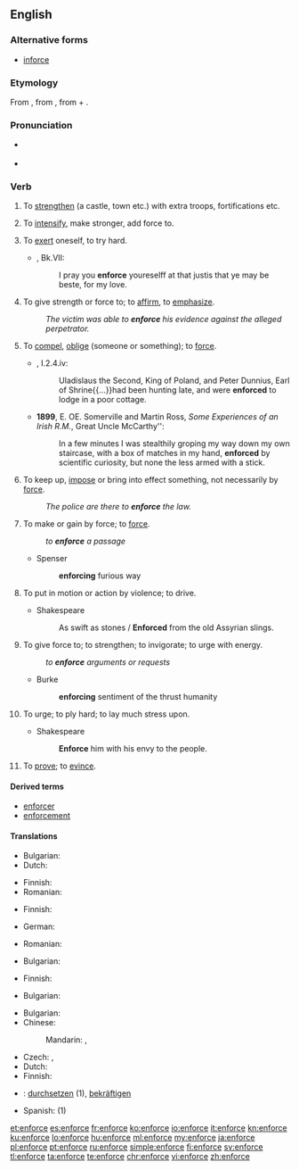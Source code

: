 ==English==

===Alternative forms===
* [[inforce]] {{qualifier|obsolete}}

===Etymology===
From {{etyl|fro|en}} {{term|enforcier|lang=fro}}, from {{etyl|LL.|en}} {{m|la|infortiāre}}, from {{term|in-|lang=la}} + {{term|fortis||strong|lang=la}}.

===Pronunciation===
* {{a|UK}} {{IPA|/ɪnˈfɔːs/|lang=en}}
* {{rhymes|ɔː(ɹ)s|lang=en}}

===Verb===
{{en-verb|enforc}}

# {{context|obsolete|transitive|lang=en}} To [[strengthen]] (a castle, town etc.) with extra troops, fortifications etc. {{defdate|14<sup>th</sup>-18<sup>th</sup>c.}}
# {{context|obsolete|transitive|lang=en}} To [[intensify]], make stronger, add force to. {{defdate|14<sup>th</sup>-18<sup>th</sup>c.}}
# {{context|obsolete|reflexive|lang=en}} To [[exert]] oneself, to try hard. {{defdate|14<sup>th</sup>-17<sup>th</sup>c.}}
#* {{RQ:Mlry MrtArthr1}}, Bk.VII:
#*: I pray you '''enforce''' youreselff at that justis that ye may be beste, for my love.
# To give strength or force to; to [[affirm]], to [[emphasize]]. {{defdate|from 15<sup>th</sup>c.}}
#: ''The victim was able to '''enforce''' his evidence against the alleged perpetrator.''
# {{context|archaic|lang=en}} To [[compel]], [[oblige]] (someone or something); to [[force]]. {{defdate|from 16<sup>th</sup>c.}}
#* {{RQ:RBrtn AntmyMlncly}}, I.2.4.iv:
#*: Uladislaus the Second, King of Poland, and Peter Dunnius, Earl of Shrine{{...}}had been hunting late, and were '''enforced''' to lodge in a poor cottage.
#* '''1899''', E. OE. Somerville and Martin Ross, ''Some Experiences of an Irish R.M.'', Great Uncle McCarthy'':
#*: In a few minutes I was stealthily groping my way down my own staircase, with a box of matches in my hand, '''enforced''' by scientific curiosity, but none the less armed with a stick.
# To keep up, [[impose]] or bring into effect something, not necessarily by [[force]]. {{defdate|from 17<sup>th</sup>c.}}
#: ''The police are there to '''enforce''' the law.''
# {{context|obsolete|lang=en}} To make or gain by force; to [[force]].
#: ''to '''enforce''' a passage''
#* Spenser
#*: '''enforcing''' furious way
# {{context|obsolete|lang=en}} To put in motion or action by violence; to drive.
#* Shakespeare
#*: As swift as stones / '''Enforced''' from the old Assyrian slings.
# {{context|obsolete|lang=en}} To give force to; to strengthen; to invigorate; to urge with energy.
#: ''to '''enforce''' arguments or requests''
#* Burke
#*: '''enforcing''' sentiment of the thrust humanity <!--is there a typo here?-->
# {{context|obsolete|lang=en}} To urge; to ply hard; to lay much stress upon.
#* Shakespeare
#*: '''Enforce''' him with his envy to the people.
# To [[prove]]; to [[evince]].
#: {{rfquotek|Hooker}}

====Derived terms====
* [[enforcer]]
* [[enforcement]]

====Translations====
{{trans-top|to strengthen}}
* Bulgarian: {{t+|bg|укрепявам|sc=Cyrl}}
* Dutch: {{t+|nl|versterken}}
{{trans-mid}}
* Finnish: {{t+|fi|vahvistaa}}
* Romanian: {{t+|ro|întări}}
{{trans-bottom}}

{{trans-top|to intensify}}
* Finnish: {{t+|fi|vahvistaa}}
{{trans-mid}}
{{trans-bottom}}

{{trans-top|to exert}}
* German: {{t+|de|durchsetzen}}
{{trans-mid}}
* Romanian: {{t+|ro|obliga}}
{{trans-bottom}}

{{trans-top|to affirm}}
* Bulgarian: {{t+|bg|настоявам|sc=Cyrl}}
{{trans-mid}}
* Finnish: {{t+|fi|vahvistaa}}
{{trans-bottom}}

{{trans-top|to compel}}
* Bulgarian: {{t+|bg|принуждавам|sc=Cyrl}}
{{trans-mid}}
{{trans-bottom}}

{{trans-top|to keep up}}
* Bulgarian: {{t+|bg|налагам|sc=Cyrl}}
* Chinese:
*: Mandarin: {{t|cmn|實施|sc=Hani}}, {{t+|cmn|執行|sc=Hani}}
{{trans-mid}}
* Czech: {{t|cs|prosazovat}}, {{t|cs|vynucovat}}
* Dutch: {{t+|nl|handhaven}}
* Finnish: {{t+|fi|valvoa}}
{{trans-bottom}}

{{checktrans-top}}
* {{ttbc|de}}: [[durchsetzen]] (1), [[bekräftigen]]
{{trans-mid}}
* Spanish: {{t+check|es|imponer}} (1)
{{trans-bottom}}

[[et:enforce]]
[[es:enforce]]
[[fr:enforce]]
[[ko:enforce]]
[[io:enforce]]
[[it:enforce]]
[[kn:enforce]]
[[ku:enforce]]
[[lo:enforce]]
[[hu:enforce]]
[[ml:enforce]]
[[my:enforce]]
[[ja:enforce]]
[[pl:enforce]]
[[pt:enforce]]
[[ru:enforce]]
[[simple:enforce]]
[[fi:enforce]]
[[sv:enforce]]
[[tl:enforce]]
[[ta:enforce]]
[[te:enforce]]
[[chr:enforce]]
[[vi:enforce]]
[[zh:enforce]]